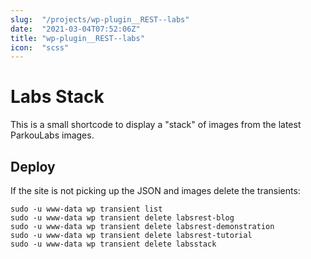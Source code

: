```yaml
---
slug:  "/projects/wp-plugin__REST--labs"
date:  "2021-03-04T07:52:06Z"
title: "wp-plugin__REST--labs"
icon:  "scss"
---
```



# Labs Stack

This is a small shortcode to display a "stack" of images from the latest ParkouLabs images.

## Deploy

If the site is not picking up the JSON and images delete the transients:

```
sudo -u www-data wp transient list
sudo -u www-data wp transient delete labsrest-blog
sudo -u www-data wp transient delete labsrest-demonstration
sudo -u www-data wp transient delete labsrest-tutorial
sudo -u www-data wp transient delete labsstack
```